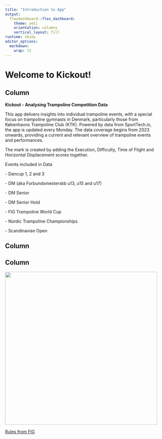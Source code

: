 ```yaml
---
title: "Introduction to App"
output: 
  flexdashboard::flex_dashboard:
    theme: yeti
    orientation: columns
    vertical_layout: fill
runtime: shiny
editor_options:
  markdown:
    wrap: 72
---
```


# Welcome to Kickout!

## Column {data-width="500"}

**Kickout - Analysing Trampoline Competition Data**

This app delivers insights into individual trampoline events, with a
special focus on trampoline gymnasts in Denmark, particularly those from
Københavns Trampoline Club (KTK). Powered by data from SportTech.io, the
app is updated every Monday. The data coverage begins from 2023 onwards,
providing a current and relevant overview of trampoline events and
performances.

The mark is created by adding the Execution, Difficulty, Time of Flight and Horizontal Displacement scores together.

Events included in Data

\- Dancup 1, 2 and 3

\- DM (aka Forbundsmesterskb u13, u15 and u17)

\- DM Senior

\- DM Senior Hold

\- FIG Trampoline World Cup

\- Nordic Trampoline Championships

\- Scandinavian Open

## Column {data-width="200"}

## Column {data-width="600"}


<img src="Images/trampoline-2589684135.jpg" width="500"/>


[Rules from FIG](https://www.gymnastics.sport/site/rules/#7)
